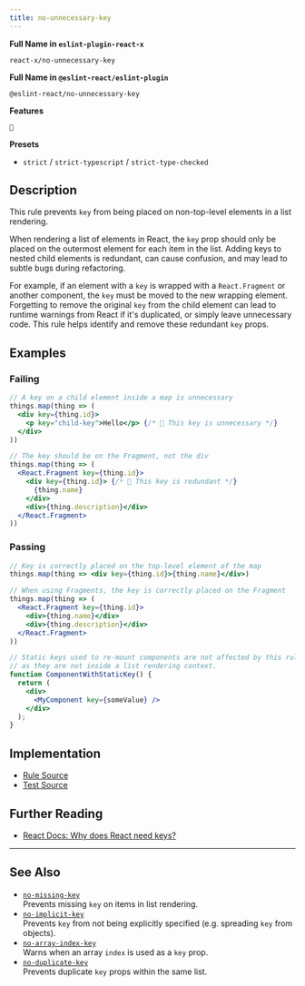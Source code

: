 ```yaml
---
title: no-unnecessary-key
---
```


**Full Name in `eslint-plugin-react-x`**

```plain copy
react-x/no-unnecessary-key
```

**Full Name in `@eslint-react/eslint-plugin`**

```plain copy
@eslint-react/no-unnecessary-key
```

**Features**

`🧪`

**Presets**

- `strict` / `strict-typescript` / `strict-type-checked`

## Description

This rule prevents `key` from being placed on non-top-level elements in a list rendering.

When rendering a list of elements in React, the `key` prop should only be placed on the outermost element for each item in the list. Adding keys to nested child elements is redundant, can cause confusion, and may lead to subtle bugs during refactoring.

For example, if an element with a `key` is wrapped with a `React.Fragment` or another component, the `key` must be moved to the new wrapping element. Forgetting to remove the original `key` from the child element can lead to runtime warnings from React if it's duplicated, or simply leave unnecessary code. This rule helps identify and remove these redundant `key` props.

## Examples

### Failing

```jsx
// A key on a child element inside a map is unnecessary
things.map(thing => (
  <div key={thing.id}>
    <p key="child-key">Hello</p> {/* 🚨 This key is unnecessary */}
  </div>
))

// The key should be on the Fragment, not the div
things.map(thing => (
  <React.Fragment key={thing.id}>
    <div key={thing.id}> {/* 🚨 This key is redundant */}
      {thing.name}
    </div>
    <div>{thing.description}</div>
  </React.Fragment>
))
```

### Passing

```jsx
// Key is correctly placed on the top-level element of the map
things.map(thing => <div key={thing.id}>{thing.name}</div>)

// When using Fragments, the key is correctly placed on the Fragment
things.map(thing => (
  <React.Fragment key={thing.id}>
    <div>{thing.name}</div>
    <div>{thing.description}</div>
  </React.Fragment>
))

// Static keys used to re-mount components are not affected by this rule,
// as they are not inside a list rendering context.
function ComponentWithStaticKey() {
  return (
    <div>
      <MyComponent key={someValue} />
    </div>
  );
}
```

## Implementation

- [Rule Source](https://github.com/Rel1cx/eslint-react/tree/main/packages/plugins/eslint-plugin-react-x/src/rules/no-unnecessary-key.ts)
- [Test Source](https://github.com/Rel1cx/eslint-react/tree/main/packages/plugins/eslint-plugin-react-x/src/rules/no-unnecessary-key.spec.ts)

## Further Reading

- [React Docs: Why does React need keys?](https://react.dev/learn/rendering-lists#why-does-react-need-keys)

---

## See Also

- [`no-missing-key`](./no-missing-key)\
  Prevents missing `key` on items in list rendering.
- [`no-implicit-key`](./no-implicit-key)\
  Prevents `key` from not being explicitly specified (e.g. spreading `key` from objects).
- [`no-array-index-key`](./no-array-index-key)\
  Warns when an array `index` is used as a `key` prop.
- [`no-duplicate-key`](./no-duplicate-key)\
  Prevents duplicate `key` props within the same list.
